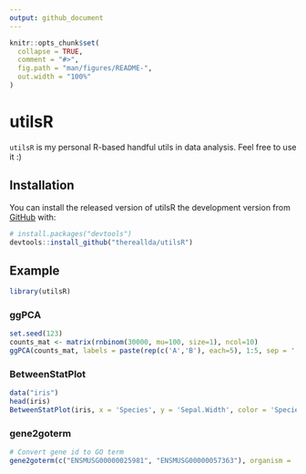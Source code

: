 ```yaml
---
output: github_document
---
```


<!-- README.md is generated from README.Rmd. Please edit that file -->

```r
knitr::opts_chunk$set(
  collapse = TRUE,
  comment = "#>",
  fig.path = "man/figures/README-",
  out.width = "100%"
)
```

# utilsR

<!-- badges: start -->
<!-- badges: end -->

`utilsR` is my personal R-based handful utils in data analysis. Feel free to use it :)

## Installation

You can install the released version of utilsR the development version from [GitHub](https://github.com/) with:

``` r
# install.packages("devtools")
devtools::install_github("thereallda/utilsR")
```
## Example

```r
library(utilsR)
```

### ggPCA

```r
set.seed(123)
counts_mat <- matrix(rnbinom(30000, mu=100, size=1), ncol=10)
ggPCA(counts_mat, labels = paste(rep(c('A','B'), each=5), 1:5, sep = '.'), vst.norm = TRUE)
```


### BetweenStatPlot

```r
data("iris")
head(iris)
BetweenStatPlot(iris, x = 'Species', y = 'Sepal.Width', color = 'Species')
```

### gene2goterm

```r
# Convert gene id to GO term
gene2goterm(c("ENSMUSG00000025981", "ENSMUSG00000057363"), organism = 'mmusculus')
```

